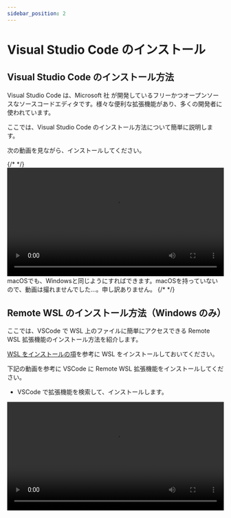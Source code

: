 ```yaml
---
sidebar_position: 2
---
```



# Visual Studio Code のインストール

## Visual Studio Code のインストール方法

Visual Studio Code は、Microsoft 社 が開発しているフリーかつオープンソースなソースコードエディタです。様々な便利な拡張機能があり、多くの開発者に使われています。

ここでは、Visual Studio Code のインストール方法について簡単に説明します。

次の動画を見ながら、インストールしてください。

<Tabs groupId="os">
  {/* <TabItem value="win11" label="Windows 11"></TabItem> */}
  <TabItem value="win10" label="Windows 10">
    <video src={installVscode} controls width="100%" />
  </TabItem>
  <TabItem value="mac" label="macOS">
    macOSでも、Windowsと同じようにすればできます。macOSを持っていないので、動画は撮れませんでした…。申し訳ありません。
  </TabItem>
  {/* <TabItem value="ubuntu" label="Ubuntu"></TabItem> */}
</Tabs>

## Remote WSL のインストール方法（Windows のみ）

ここでは、VSCode で WSL 上のファイルに簡単にアクセスできる Remote WSL 拡張機能のインストール方法を紹介します。

[WSL をインストールの項](/docs/03extras/01wsl/)を参考に WSL をインストールしておいてください。

下記の動画を参考に VSCode に Remote WSL 拡張機能をインストールしてください。

- VSCode で拡張機能を検索して、インストールします。

<video src={installRemoteWsl} controls width="100%" />

## プロジェクトフォルダの開き方

VSCode ではプロジェクトフォルダは次の動画のようにして開きます。プロジェクトフォルダに様々なファイルを置いて開発をしていきます。

<video src={openFolder} controls width="100%" />

## WSL 上でのプロジェクトフォルダの開き方（Windows のみ）

WSL の起動は、次の動画のようにします。

左下の緑のボタンを押して、`New WSL Window` をクリックすれば、WSL にアクセスすることができます。

<video src={startWsl} controls width="100%" />

次の動画のようにして、新しくプロジェクトフォルダを作成して、それを VSCode で開くことができます。

エクスプローラーのアドレスバーに `¥¥wsl$` と入力すると、WSL 上のファイルを表示することができます。さらに、`Ubuntu`、`home`、`ユーザー名` の順にクリックしていくことでホームフォルダに移動することができます。

その後、VSCode でそのフォルダを開きます。

<video src={openFolderWSL} controls width="100%" />

## ターミナルの起動方法

ターミナルは、次の動画のようにして開くことができます。

<video src={openTerminal} controls width="100%" />
